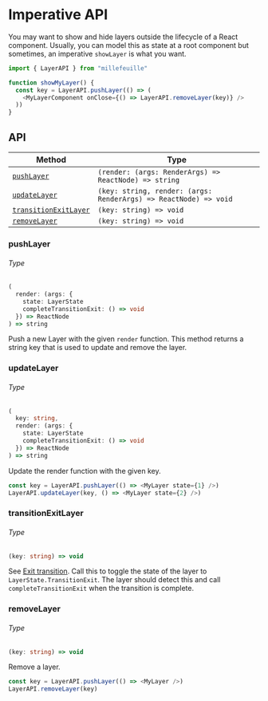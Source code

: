 # Imperative API

You may want to show and hide layers outside the lifecycle of a React component.
Usually, you can model this as state at a root component but sometimes, an
imperative `showLayer` is what you want.

```typescript
import { LayerAPI } from "millefeuille"

function showMyLayer() {
  const key = LayerAPI.pushLayer(() => (
    <MyLayerComponent onClose={() => LayerAPI.removeLayer(key)} />
  ))
}
```

## API

| Method                                        | Type                                                             |
| --------------------------------------------- | ---------------------------------------------------------------- |
| [`pushLayer`](#pushlayer)                     | `(render: (args: RenderArgs) => ReactNode) => string`            |
| [`updateLayer`](#updatelayer)                 | `(key: string, render: (args: RenderArgs) => ReactNode) => void` |
| [`transitionExitLayer`](#transitionexitlayer) | `(key: string) => void`                                          |
| [`removeLayer`](#removelayer)                 | `(key: string) => void`                                          |

### pushLayer

###### Type

<!-- prettier-ignore -->
```typescript
(
  render: (args: {
    state: LayerState
    completeTransitionExit: () => void
  }) => ReactNode
) => string
```

Push a new Layer with the given `render` function. This method returns a string
key that is used to update and remove the layer.

### updateLayer

###### Type

<!-- prettier-ignore -->
```typescript
(
  key: string,
  render: (args: {
    state: LayerState
    completeTransitionExit: () => void
  }) => ReactNode
) => string
```

Update the render function with the given key.

```typescript
const key = LayerAPI.pushLayer(() => <MyLayer state={1} />)
LayerAPI.updateLayer(key, () => <MyLayer state={2} />)
```

### transitionExitLayer

###### Type

```typescript
(key: string) => void
```

See [Exit transition](/layer#transitionexit). Call this to toggle the state of
the layer to `LayerState.TransitionExit`. The layer should detect this and call
`completeTransitionExit` when the transition is complete.

### removeLayer

###### Type

```typescript
(key: string) => void
```

Remove a layer.

```typescript
const key = LayerAPI.pushLayer(() => <MyLayer />)
LayerAPI.removeLayer(key)
```
